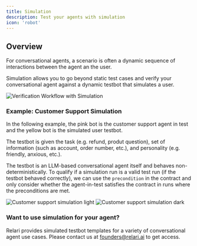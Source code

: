 ```yaml
---
title: Simulation
description: Test your agents with simulation
icon: 'robot'
---
```



## Overview

For conversational agents, a scenario is often a dynamic sequence of interactions between the agent an the user. 

Simulation allows you to go beyond static test cases and verify your conversational agent against a dynamic testbot that simulates a user. 

<img src="/images/verification_simulation.svg" alt="Verification Workflow with Simulation" />

### Example: Customer Support Simulation

In the following example, the pink bot is the customer support agent in test and the yellow bot is the simulated user testbot. 

The testbot is given the task (e.g. refund, produt question), set of information (such as account, order number, etc.), and personality (e.g. friendly, anxious, etc.).

The testbot is an LLM-based conversational agent itself and behaves non-deterministically. To qualify if a simulation run is a valid test run (if the testbot behaved correctly), we can use the `precondition` in the contract and only consider whether the agent-in-test satisfies the contract in runs where the preconditions are met.

<img alt="Customer support simulation light" className="block dark:hidden" src="/images/customer-support-simulation-light.png" />
<img alt="Customer support simulation dark" className="hidden dark:block" src="/images/customer-support-simulation-dark.png" />

### Want to use simulation for your agent?

Relari provides simulated testbot templates for a variety of conversational agent use cases. Please contact us at [founders@relari.ai](mailto:founders@relari.ai) to get access.